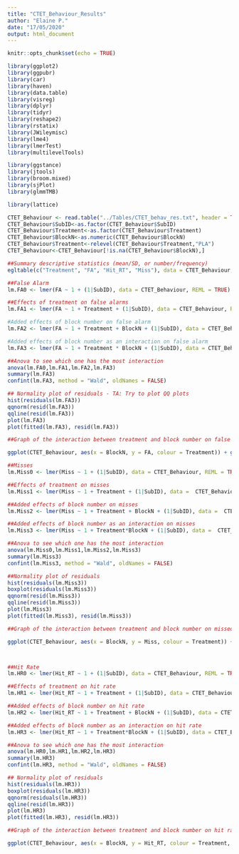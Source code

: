 ```yaml
---
title: "CTET_Behaviour_Results"
author: "Elaine P."
date: "17/05/2020"
output: html_document
---
```


```r
knitr::opts_chunk$set(echo = TRUE)
```


```r
library(ggplot2)
library(ggpubr)
library(car)
library(haven)
library(data.table)
library(visreg)
library(dplyr)
library(tidyr)
library(reshape2)
library(rstatix)
library(JWileymisc)
library(lme4)
library(lmerTest)
library(multilevelTools)

library(ggstance)
library(jtools)
library(broom.mixed)
library(sjPlot)
library(glmmTMB)

library(lattice)

CTET_Behaviour <- read.table("../Tables/CTET_behav_res.txt", header = TRUE, sep = ",", stringsAsFactors = FALSE)
CTET_Behaviour$SubID<-as.factor(CTET_Behaviour$SubID)
CTET_Behaviour$Treatment<-as.factor(CTET_Behaviour$Treatment)
CTET_Behaviour$BlockN<-as.numeric(CTET_Behaviour$BlockN)
CTET_Behaviour$Treatment<-relevel(CTET_Behaviour$Treatment,"PLA")
CTET_Behaviour<-CTET_Behaviour[!is.na(CTET_Behaviour$BlockN),]
```


```r
##Summary descriptive statistics (mean/SD, or number/frequency)
egltable(c("Treatment", "FA", "Hit_RT", "Miss"), data = CTET_Behaviour, strict=FALSE)
```

```r
##False Alarm
lm.FA0 <- lmer(FA ~ 1 + (1|SubID), data = CTET_Behaviour, REML = TRUE)

##Effects of treatment on false alarms 
lm.FA1 <- lmer(FA ~ 1 + Treatment + (1|SubID), data = CTET_Behaviour, REML = TRUE)

#Added effects of block number on false alarm
lm.FA2 <- lmer(FA ~ 1 + Treatment + BlockN + (1|SubID), data = CTET_Behaviour, REML = TRUE)

#Added effects of block number as an interaction on false alarm
lm.FA3 <- lmer(FA ~ 1 + Treatment * BlockN + (1|SubID), data = CTET_Behaviour, REML = TRUE)

##Anova to see which one has the most interaction
anova(lm.FA0,lm.FA1,lm.FA2,lm.FA3)
summary(lm.FA3)
confint(lm.FA3, method = "Wald", oldNames = FALSE)

## Normality plot of residuals - TA: Try to plot QQ plots
hist(residuals(lm.FA3))
qqnorm(resid(lm.FA3))
qqline(resid(lm.FA3))
plot(lm.FA3)
plot(fitted(lm.FA3), resid(lm.FA3))

```

```r
##Graph of the interaction between treatment and block number on false alarms

ggplot(CTET_Behaviour, aes(x = BlockN, y = FA, colour = Treatment)) + geom_point() + geom_jitter(alpha = 0.15, height = .1) + scale_colour_brewer(palette = "Dark2") + scale_fill_brewer(palette = "Dark2") + ggtitle("False alarms according to block number and treatment") + ylab("False Alarms") + xlab("Block Number") + xlim(0, 12) + ylim(0, 1)

```


```r
##Misses 
lm.Miss0 <- lmer(Miss ~ 1 + (1|SubID), data = CTET_Behaviour, REML = TRUE)

##Effects of treatment on misses
lm.Miss1 <- lmer(Miss ~ 1 + Treatment + (1|SubID), data =  CTET_Behaviour, REML = TRUE)

##Added effects of block number on misses 
lm.Miss2 <- lmer(Miss ~ 1 + Treatment + BlockN + (1|SubID), data =  CTET_Behaviour, REML = TRUE)

##Added effects of block number as an interaction on misses 
lm.Miss3 <- lmer(Miss ~ 1 + Treatment*BlockN + (1|SubID), data =  CTET_Behaviour, REML = TRUE)

##Anova to see which one has the most interaction
anova(lm.Miss0,lm.Miss1,lm.Miss2,lm.Miss3)
summary(lm.Miss3)
confint(lm.Miss3, method = "Wald", oldNames = FALSE)

##Normality plot of residuals 
hist(residuals(lm.Miss3))
boxplot(residuals(lm.Miss3))
qqnorm(resid(lm.Miss3))
qqline(resid(lm.Miss3))
plot(lm.Miss3)
plot(fitted(lm.Miss3), resid(lm.Miss3))

```


```r
##Graph of the interaction between treatment and block number on missed targets

ggplot(CTET_Behaviour, aes(x = BlockN, y = Miss, colour = Treatment)) + geom_point() + geom_jitter(alpha = 0.14, height = .12) + scale_colour_brewer(palette = "Dark2") + scale_fill_brewer(palette = "Dark2") + ggtitle("Missed targets according to block number and treatment") + ylab("Missed Target") + xlab("Block Number") + xlim(0, 12) + ylim(0, 1)




```


```r
##Hit Rate  
lm.HR0 <- lmer(Hit_RT ~ 1 + (1|SubID), data = CTET_Behaviour, REML = TRUE)

##Effects of treatment on hit rate 
lm.HR1 <- lmer(Hit_RT ~ 1 + Treatment + (1|SubID), data = CTET_Behaviour, REML = TRUE)

##Added effects of block number on hit rate  
lm.HR2 <- lmer(Hit_RT ~ 1 + Treatment + BlockN + (1|SubID), data = CTET_Behaviour, REML = TRUE)

##Added effects of block number as an interaction on hit rate  
lm.HR3 <- lmer(Hit_RT ~ 1 + Treatment*BlockN + (1|SubID), data = CTET_Behaviour, REML = TRUE)

##Anova to see which one has the most interaction
anova(lm.HR0,lm.HR1,lm.HR2,lm.HR3)
summary(lm.HR3)
confint(lm.HR3, method = "Wald", oldNames = FALSE)

## Normality plot of residuals 
hist(residuals(lm.HR3))
boxplot(residuals(lm.HR3))
qqnorm(residuals(lm.HR3))
qqline(resid(lm.HR3))
plot(lm.HR3)
plot(fitted(lm.HR3), resid(lm.HR3))

```

```r
##Graph of the interaction between treatment and block number on hit rates

ggplot(CTET_Behaviour, aes(x = BlockN, y = Hit_RT, colour = Treatment, group = SubID)) + geom_line() + geom_jitter(alpha = 0.15, height = .1) + scale_colour_brewer(palette = "Dark2") + scale_fill_brewer(palette = "Dark2") + ggtitle("Hit rate according to block number and treatment") + ylab("Hit Rate") + xlab("Block Number") + xlim(0, 12) 




```


